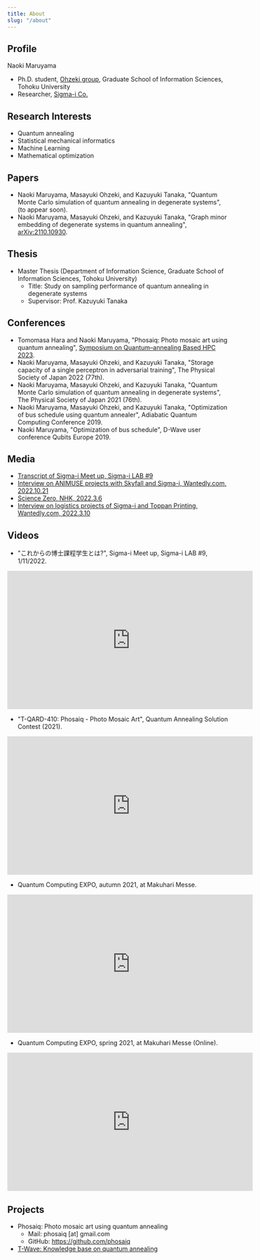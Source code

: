 ```yaml
---
title: About
slug: "/about"
---
```


## Profile

Naoki Maruyama

- Ph.D. student, [Ohzeki group](https://altema.is.tohoku.ac.jp/), Graduate School of Information Sciences, Tohoku University
- Researcher, [Sigma-i Co.](https://sigmailab.com/)

## Research Interests

- Quantum annealing
- Statistical mechanical informatics
- Machine Learning
- Mathematical optimization

## Papers

- Naoki Maruyama, Masayuki Ohzeki, and Kazuyuki Tanaka, "Quantum Monte Carlo simulation of quantum annealing in degenerate systems", (to appear soon).
- Naoki Maruyama, Masayuki Ohzeki, and Kazuyuki Tanaka, "Graph minor embedding of degenerate systems in quantum annealing", [arXiv:2110.10930](https://arxiv.org/abs/2110.10930).

## Thesis

- Master Thesis (Department of Information Science, Graduate School of Information Sciences, Tohoku University)
    - Title: Study on sampling performance of quantum annealing in degenerate systems
    - Supervisor: Prof. Kazuyuki Tanaka

## Conferences

- Tomomasa Hara and Naoki Maruyama, "Phosaiq: Photo mosaic art using quantum annealing", [Symposium on Quantum–annealing Based HPC 2023](https://www.tfc.tohoku.ac.jp/event/4293.html).
- Naoki Maruyama, Masayuki Ohzeki, and Kazuyuki Tanaka, "Storage capacity of a single perceptron in adversarial training", The Physical Society of Japan 2022 (77th).
- Naoki Maruyama, Masayuki Ohzeki, and Kazuyuki Tanaka, "Quantum Monte Carlo simulation of quantum annealing in degenerate systems", The Physical Society of Japan 2021 (76th).
- Naoki Maruyama, Masayuki Ohzeki, and Kazuyuki Tanaka, "Optimization of bus schedule using quantum annealer", Adiabatic Quantum Computing Conference 2019.
- Naoki Maruyama, "Optimization of bus schedule", D-Wave user conference Qubits Europe 2019.

## Media

- [Transcript of Sigma-i Meet up, Sigma-i LAB #9](https://www.wantedly.com/companies/company_588716/post_articles/450779)
- [Interview on ANIMUSE projects with Skyfall and Sigma-i, Wantedly.com, 2022.10.21](https://www.wantedly.com/companies/company_588716/post_articles/440872)
- [Science Zero, NHK, 2022.3.6](https://www.nhk.jp/p/zero/ts/XK5VKV7V98/episode/te/Q2PLNJQM7V/)
- [Interview on logistics projects of Sigma-i and Toppan Printing, Wantedly.com, 2022.3.10](https://www.wantedly.com/companies/company_588716/post_articles/386048)

## Videos

- "これからの博士課程学生とは?", Sigma-i Meet up, Sigma-i LAB #9, 1/11/2022.
<iframe width="560" height="315" src="https://www.youtube.com/embed/00SW-buoZ9M" title="YouTube video player" frameborder="0" allow="accelerometer; autoplay; clipboard-write; encrypted-media; gyroscope; picture-in-picture; web-share" allowfullscreen></iframe>

- "T-QARD-410: Phosaiq - Photo Mosaic Art", Quantum Annealing Solution Contest (2021).
<iframe width="560" height="315" src="https://www.youtube.com/embed/ujrWT40mFQs" title="YouTube video player" frameborder="0" allow="accelerometer; autoplay; clipboard-write; encrypted-media; gyroscope; picture-in-picture" allowfullscreen></iframe>

- Quantum Computing EXPO, autumn 2021, at Makuhari Messe.
<iframe width="560" height="315" src="https://www.youtube.com/embed/UeKHylymzSs?start=840" title="YouTube video player" frameborder="0" allow="accelerometer; autoplay; clipboard-write; encrypted-media; gyroscope; picture-in-picture" allowfullscreen></iframe>

- Quantum Computing EXPO, spring 2021, at Makuhari Messe (Online).
<iframe width="560" height="315" src="https://www.youtube.com/embed/sTJ8X4ykUqA?start=1274" title="YouTube video player" frameborder="0" allow="accelerometer; autoplay; clipboard-write; encrypted-media; gyroscope; picture-in-picture" allowfullscreen></iframe>

## Projects

- Phosaiq: Photo mosaic art using quantum annealing
    - Mail: phosaiq [at] gmail.com
    - GitHub: https://github.com/phosaiq
- [T-Wave: Knowledge base on quantum annealing](https://qard.is.tohoku.ac.jp/T-Wave/)

